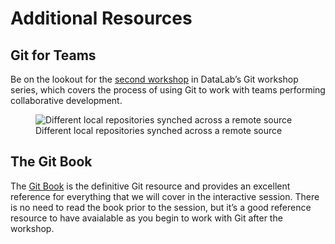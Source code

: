 # Additional Resources

## Git for Teams

Be on the lookout for the [second workshop] in DataLab's Git workshop series,
which covers the process of using Git to work with teams performing
collaborative development.

[second workshop]: https://ucdavisdatalab.github.io/workshop_git_for_teams/

![Different local repositories synched across a remote source](`r url17`)

## The Git Book

The [Git Book](https://git-scm.com/book/en/v2) is the definitive Git resource
and provides an excellent reference for everything that we will cover in the
interactive session. There is no need to read the book prior to the session,
but it's a good reference resource to have avaialable as you begin to work with
Git after the workshop.
